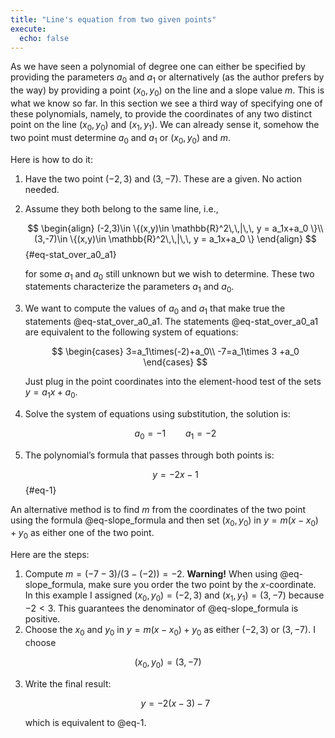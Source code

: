 ---
title: "Line's equation from two given points"
execute:
  echo: false
---

As we have seen a polynomial of degree one can either be specified by providing the parameters $a_0$ and $a_1$ or alternatively (as the author prefers by the way) by providing a point $(x_0,y_0)$ on the line and a slope value $m$. This is what we know so far. In this section we see a third way of specifying one of these polynomials, namely, to provide the coordinates of any two distinct point on the line $(x_0,y_0)$ and $(x_1, y_1)$. We can already sense it, somehow the two point must determine $a_0$ and $a_1$ or $(x_0,y_0)$ and $m$.

Here is how to do it:

1.  Have the two point $(-2,3)$ and $(3,-7)$. These are a given. No action needed.

2.  Assume they both belong to the same line, i.e.,

    $$
    \begin{align}
    (-2,3)\in \{(x,y)\in \mathbb{R}^2\,\,|\,\, y = a_1x+a_0 \}\\
    (3,-7)\in \{(x,y)\in \mathbb{R}^2\,\,|\,\, y = a_1x+a_0 \}
    \end{align}
    $$ {#eq-stat_over_a0_a1}

    for some $a_1$ and $a_0$ still unknown but we wish to determine. These two statements characterize the parameters $a_1$ and $a_0$.

3.  We want to compute the values of $a_0$ and $a_1$ that make true the statements @eq-stat_over_a0_a1. The statements @eq-stat_over_a0_a1 are equivalent to the following system of equations:

    $$
    \begin{cases}
    3=a_1\times(-2)+a_0\\
    -7=a_1\times 3 +a_0
    \end{cases}
    $$

    Just plug in the point coordinates into the element-hood test of the sets $y=a_1x+a_0$.

4.  Solve the system of equations using substitution, the solution is:

    $$
    a_0=-1 \qquad a_1=-2
    $$

5.  The polynomial's formula that passes through both points is:

    $$
    y=-2 x-1
    $$ {#eq-1}

An alternative method is to find $m$ from the coordinates of the two point using the formula @eq-slope_formula and then set $(x_0,y_0)$ in $y=m(x-x_0)+y_0$ as either one of the two point.

Here are the steps:

1.  Compute $m = (-7-3)/(3-(-2)) = -2$. **Warning!** When using @eq-slope_formula, make sure you order the two point by the $x$-coordinate. In this example I assigned $(x_0,y_0)=(-2,3)$ and $(x_1,y_1)=(3,-7)$ because $-2<3$. This guarantees the denominator of @eq-slope_formula is positive.
2.  Choose the $x_0$ and $y_0$ in $y=m(x-x_0)+y_0$ as either $(-2,3)$ or $(3,-7)$. I choose

$$
(x_0,y_0) = (3,-7)
$$

3.  Write the final result:

    $$
    y=-2(x-3)-7
    $$

    which is equivalent to @eq-1.
